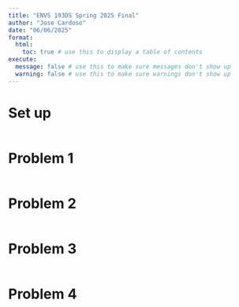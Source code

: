 ```yaml
---
title: "ENVS 193DS Spring 2025 Final"
author: "Jose Cardoso"
date: "06/06/2025"
format:
  html:
    toc: true # use this to display a table of contents
execute:
  message: false # use this to make sure messages don't show up
  warning: false # use this to make sure warnings don't show up
---
```


# Set up

```r

```

# Problem 1

```r

```

# Problem 2

```r

```

# Problem 3

```r

```

# Problem 4

```r

```

